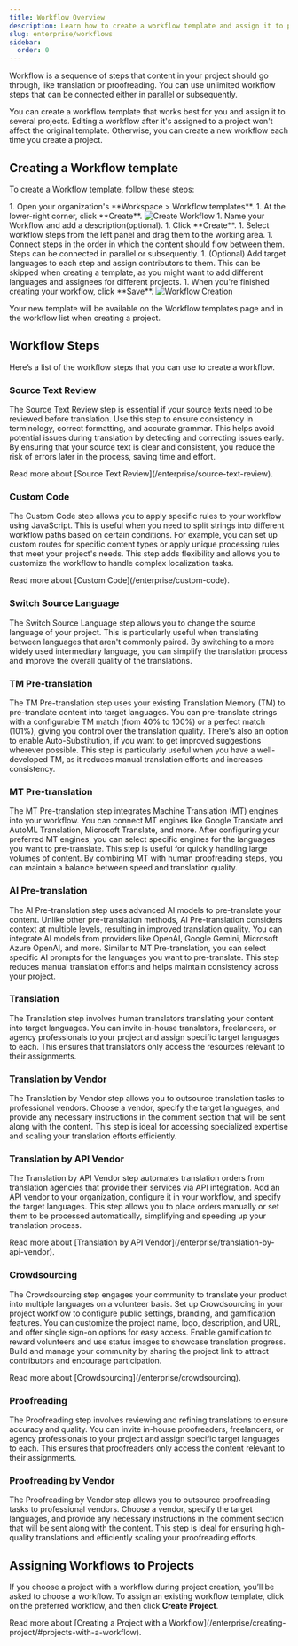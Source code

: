 ```yaml
---
title: Workflow Overview
description: Learn how to create a workflow template and assign it to projects
slug: enterprise/workflows
sidebar:
  order: 0
---
```



Workflow is a sequence of steps that content in your project should go through, like translation or proofreading. You can use unlimited workflow steps that can be connected either in parallel or subsequently.

You can create a workflow template that works best for you and assign it to several projects. Editing a workflow after it's assigned to a project won't affect the original template. Otherwise, you can create a new workflow each time you create a project.

## Creating a Workflow template

To create a Workflow template, follow these steps:

<Steps>
  1. Open your organization's **Workspace > Workflow templates**.
  1. At the lower-right corner, click **Create**. <Image src={createWorkflow} alt="Create Workflow" />
  1. Name your Workflow and add a description(optional).
  1. Click **Create**.
  1. Select workflow steps from the left panel and drag them to the working area.
  1. Connect steps in the order in which the content should flow between them. Steps can be connected in parallel or subsequently.
  1. (Optional) Add target languages to each step and assign contributors to them. This can be skipped when creating a template, as you might want to add different languages and assignees for different projects.
  1. When you're finished creating your workflow, click **Save**. <Image src={workflowCreation} alt="Workflow Creation" />
</Steps>

Your new template will be available on the Workflow templates page and in the workflow list when creating a project.

## Workflow Steps

Here’s a list of the workflow steps that you can use to create a workflow.

### Source Text Review

The Source Text Review step is essential if your source texts need to be reviewed before translation. Use this step to ensure consistency in terminology, correct formatting, and accurate grammar. This helps avoid potential issues during translation by detecting and correcting issues early. By ensuring that your source text is clear and consistent, you reduce the risk of errors later in the process, saving time and effort.

<ReadMore>
  Read more about [Source Text Review](/enterprise/source-text-review).
</ReadMore>

### Custom Code

The Custom Code step allows you to apply specific rules to your workflow using JavaScript. This is useful when you need to split strings into different workflow paths based on certain conditions. For example, you can set up custom routes for specific content types or apply unique processing rules that meet your project's needs. This step adds flexibility and allows you to customize the workflow to handle complex localization tasks.

<ReadMore>
  Read more about [Custom Code](/enterprise/custom-code).
</ReadMore>

### Switch Source Language

The Switch Source Language step allows you to change the source language of your project. This is particularly useful when translating between languages that aren't commonly paired. By switching to a more widely used intermediary language, you can simplify the translation process and improve the overall quality of the translations.

### TM Pre-translation

The TM Pre-translation step uses your existing Translation Memory (TM) to pre-translate content into target languages. You can pre-translate strings with a configurable TM match (from 40% to 100%) or a perfect match (101%), giving you control over the translation quality. There's also an option to enable Auto-Substitution, if you want to get improved suggestions wherever possible. This step is particularly useful when you have a well-developed TM, as it reduces manual translation efforts and increases consistency.

### MT Pre-translation

The MT Pre-translation step integrates Machine Translation (MT) engines into your workflow. You can connect MT engines like Google Translate and AutoML Translation, Microsoft Translate, and more. After configuring your preferred MT engines, you can select specific engines for the languages you want to pre-translate. This step is useful for quickly handling large volumes of content. By combining MT with human proofreading steps, you can maintain a balance between speed and translation quality.

### AI Pre-translation

The AI Pre-translation step uses advanced AI models to pre-translate your content. Unlike other pre-translation methods, AI Pre-translation considers context at multiple levels, resulting in improved translation quality. You can integrate AI models from providers like OpenAI, Google Gemini, Microsoft Azure OpenAI, and more. Similar to MT Pre-translation, you can select specific AI prompts for the languages you want to pre-translate. This step reduces manual translation efforts and helps maintain consistency across your project.

### Translation

The Translation step involves human translators translating your content into target languages. You can invite in-house translators, freelancers, or agency professionals to your project and assign specific target languages to each. This ensures that translators only access the resources relevant to their assignments.

### Translation by Vendor

The Translation by Vendor step allows you to outsource translation tasks to professional vendors. Choose a vendor, specify the target languages, and provide any necessary instructions in the comment section that will be sent along with the content. This step is ideal for accessing specialized expertise and scaling your translation efforts efficiently.

### Translation by API Vendor

The Translation by API Vendor step automates translation orders from translation agencies that provide their services via API integration. Add an API vendor to your organization, configure it in your workflow, and specify the target languages. This step allows you to place orders manually or set them to be processed automatically, simplifying and speeding up your translation process.

<ReadMore>
  Read more about [Translation by API Vendor](/enterprise/translation-by-api-vendor).
</ReadMore>

### Crowdsourcing

The Crowdsourcing step engages your community to translate your product into multiple languages on a volunteer basis. Set up Crowdsourcing in your project workflow to configure public settings, branding, and gamification features. You can customize the project name, logo, description, and URL, and offer single sign-on options for easy access. Enable gamification to reward volunteers and use status images to showcase translation progress. Build and manage your community by sharing the project link to attract contributors and encourage participation.

<ReadMore>
  Read more about [Crowdsourcing](/enterprise/crowdsourcing).
</ReadMore>

### Proofreading

The Proofreading step involves reviewing and refining translations to ensure accuracy and quality. You can invite in-house proofreaders, freelancers, or agency professionals to your project and assign specific target languages to each. This ensures that proofreaders only access the content relevant to their assignments.

### Proofreading by Vendor

The Proofreading by Vendor step allows you to outsource proofreading tasks to professional vendors. Choose a vendor, specify the target languages, and provide any necessary instructions in the comment section that will be sent along with the content. This step is ideal for ensuring high-quality translations and efficiently scaling your proofreading efforts.

## Assigning Workflows to Projects

If you choose a project with a workflow during project creation, you’ll be asked to choose a workflow. To assign an existing workflow template, click on the preferred workflow, and then click **Create Project**.

<ReadMore>
  Read more about [Creating a Project with a Workflow](/enterprise/creating-project/#projects-with-a-workflow).
</ReadMore>
